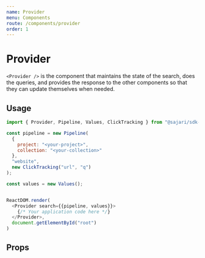```yaml
---
name: Provider
menu: Components
route: /components/provider
order: 1
---
```


# Provider
`<Provider />` is the component that maintains the state of the search,
does the queries, and provides the response to the other components so
that they can update themselves when needed.

## Usage

```javascript
import { Provider, Pipeline, Values, ClickTracking } from "@sajari/sdk-react";

const pipeline = new Pipeline(
  {
    project: "<your-project>",
    collection: "<your-collection>"
  },
  "website",
  new ClickTracking("url", "q")
);

const values = new Values();


ReactDOM.render(
  <Provider search={{pipeline, values}}>
    {/* Your application code here */}
  </Provider>,
  document.getElementById("root")
)
```

## Props
<PropsTable of={Provider} />